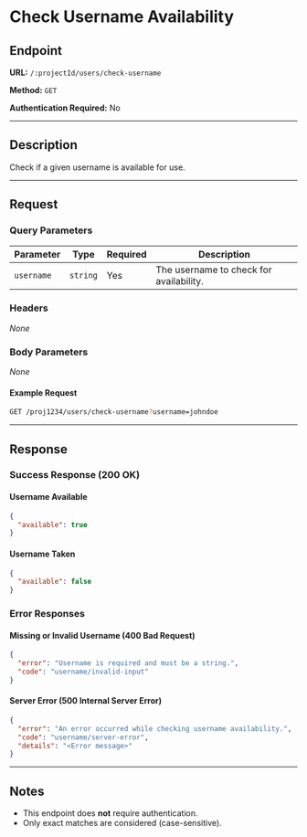 # Check Username Availability

## Endpoint

**URL:** `/:projectId/users/check-username`

**Method:** `GET`

**Authentication Required:** No

---

## Description

Check if a given username is available for use.

---

## Request

### Query Parameters

| Parameter  | Type     | Required | Description                             |
| ---------- | -------- | -------- | --------------------------------------- |
| `username` | `string` | Yes      | The username to check for availability. |

### Headers

_None_

### Body Parameters

_None_

#### Example Request

```sh
GET /proj1234/users/check-username?username=johndoe
```

---

## Response

### Success Response (200 OK)

#### Username Available

```json
{
  "available": true
}
```

#### Username Taken

```json
{
  "available": false
}
```

### Error Responses

#### Missing or Invalid Username (400 Bad Request)

```json
{
  "error": "Username is required and must be a string.",
  "code": "username/invalid-input"
}
```

#### Server Error (500 Internal Server Error)

```json
{
  "error": "An error occurred while checking username availability.",
  "code": "username/server-error",
  "details": "<Error message>"
}
```

---

## Notes

- This endpoint does **not** require authentication.
- Only exact matches are considered (case-sensitive).
